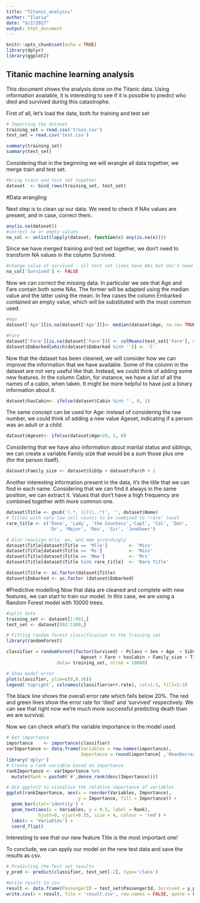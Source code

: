 ```yaml
---
title: "Titanic_analysis"
author: "Ilaria"
date: "9/2/2017"
output: html_document
---
```


```r
knitr::opts_chunk$set(echo = TRUE)
library(dplyr)
library(ggplot2)
```

## Titanic machine learning analysis

This document shows the analysis done on the Titanic data. Using information available, it is interesting to see if it is possible to predict who died and survived during this catastrophe.

First of all, let's load the data, both for training and test set

```r
# Importing the dataset
training_set = read.csv('train.csv')
test_set = read.csv('test.csv')

summary(training_set)
summary(test_set)
```

Considering that in the beginning we will wrangle all data together, we merge train
and test set.

```r
#bring train and test set together 
dataset  <- bind_rows(training_set, test_set)
```

#Data wrangling

Next step is to clean up our data. We need to check if NAs values are present, 
and in case, correct them.

```r
any(is.na(dataset))
#correct na or empty values 
na_col <- unlist(lapply(dataset, function(x) any(is.na(x))))
```

Since we have merged training and test set together, we don't need to transform
NA values in the column Survived.
```r
#change value of survived : all test set lines have NAs but don't need to be changed
na_col['Survived'] <- FALSE
```

Now we can correct the missing data. In particular we see that Age and Fare contain 
both some NAs. The former will be adapted using the median value and the latter using
the mean. 
In few cases the column Embarked contained an empty value, which will be substituted 
with the most common used.
```r
#Age
dataset['Age'][is.na(dataset['Age'])]<- median(dataset$Age, na.rm= TRUE)

#Fare
dataset['Fare'][is.na(dataset['Fare'])] <- colMeans(test_set['Fare'], na.rm= TRUE)
dataset$Embarked[which(dataset$Embarked %in% '')] <- 'C'

```

Now that the dataset has been cleaned, we will consider how we can improve the information
that we have available. Some of the column in the dataset are not very useful like that. 
Instead, we could think of adding some new features.
In the column Cabin, for instance, we have a list of all the names of a cabin, when taken.
It might be more helpful to have just a binary information about it.
```r
dataset$hasCabin<- ifelse(dataset$Cabin %in% '', 0, 1)
```

The same concept can be used for Age: instead of considering the raw number, 
we could think of adding a new value Ageset, indicating if a person was an adult 
or a child.

```r
dataset$Ageset<- ifelse(dataset$Age>20, 1, 0)
```

Considering that we have also information about marital status and siblings, we
can create a variable Family size that would be a sum those plus one (for the 
person itself).

```r
dataset$Family_size <- dataset$SibSp + dataset$Parch + 1

```

Another interesting information present in the data, it's the title that we can 
find in each name. Considering that we can find it always in the same position, 
we can extract it. Values that don't have a high frequency are combined together
with more common one. 
```r
dataset$Title <- gsub('(.*, )|(\\..*)', '', dataset$Name)
# Titles with very low cell counts to be combined to "rare" level
rare_title <- c('Dona', 'Lady', 'the Countess','Capt', 'Col', 'Don', 
                'Dr', 'Major', 'Rev', 'Sir', 'Jonkheer')

# Also reassign mlle, ms, and mme accordingly
dataset$Title[dataset$Title == 'Mlle']        <- 'Miss' 
dataset$Title[dataset$Title == 'Ms']          <- 'Miss'
dataset$Title[dataset$Title == 'Mme']         <- 'Mrs' 
dataset$Title[dataset$Title %in% rare_title]  <- 'Rare Title'

dataset$Title <- as.factor(dataset$Title)
dataset$Embarked <- as.factor (dataset$Embarked)

```

#Predictive modelling
Now that data are cleaned and complete with new features, we can start to train 
our model. In this case, we are using a Random Forest model with 10000 trees.

```r
#split data
training_set <- dataset[1:891,]
test_set <- dataset[892:1309,]

# Fitting random forest classification to the Training set
library(randomForest)

classifier = randomForest(factor(Survived) ~ Pclass + Sex + Age  + SibSp + Parch + Embarked + 
                            Ageset + Fare + hasCabin + Family_size + Title,
                   data= training_set, ntree = 10000)

# Show model error
plot(classifier, ylim=c(0,0.36))
legend('topright', colnames(classifier$err.rate), col=1:3, fill=1:3)

```

The black line shows the overall error rate which falls below 20%. The red and green lines show the error rate for ‘died’ and ‘survived’ respectively. We can see that right now we’re much more successful predicting death than we are survival. 

Now we can check what's the variable importance in the model used.
```r
# Get importance
importance    <- importance(classifier)
varImportance <- data.frame(Variables = row.names(importance), 
                            Importance = round(importance[ ,'MeanDecreaseGini'],2))
library('dplyr')
# Create a rank variable based on importance
rankImportance <- varImportance %>%
  mutate(Rank = paste0('#',dense_rank(desc(Importance))))

# Use ggplot2 to visualize the relative importance of variables
ggplot(rankImportance, aes(x = reorder(Variables, Importance), 
                           y = Importance, fill = Importance)) +
  geom_bar(stat='identity') + 
  geom_text(aes(x = Variables, y = 0.5, label = Rank),
            hjust=0, vjust=0.55, size = 4, colour = 'red') +
  labs(x = 'Variables') +
  coord_flip() 
```

Interesting to see that our new feature Title is the most important one! 

To conclude, we can apply our model on the new test data and save the results 
as csv.

```r
# Predicting the Test set results
y_pred <- predict(classifier, test_set[-2], type='class')

#write result to csv
result <- data.frame(PassengerID = test_set$PassengerId, Survived = y_pred)
write.csv(x = result, file = 'result.csv', row.names = FALSE, quote = FALSE)


```

